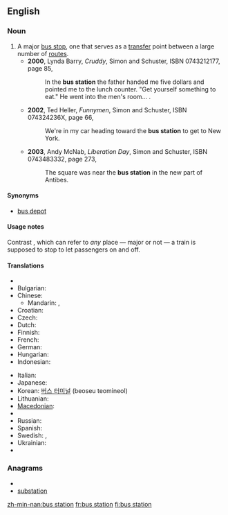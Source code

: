 ==English==
{{wikipedia}}

===Noun===
{{en-noun}}

# A major [[bus stop]], one that serves as a [[transfer]] point between a large number of [[route]]s.
#* '''2000''', Lynda Barry, ''Cruddy'', Simon and Schuster, ISBN 0743212177, page 85,
#*: In the '''bus station''' the father handed me five dollars and pointed me to the lunch counter. "Get yourself something to eat." He went into the men's room...&nbsp;.
#* '''2002''', Ted Heller, ''Funnymen'', Simon and Schuster, ISBN 074324236X, page 66,
#*: We're in my car heading toward the '''bus station''' to get to New York.
#* '''2003''', Andy McNab, ''Liberation Day'', Simon and Schuster, ISBN 0743483332, page 273,
#*: The square was near the '''bus station''' in the new part of Antibes.

====Synonyms====
* [[bus depot]]

====Usage notes====
Contrast {{term|train station}}, which can refer to ''any'' place — major or not — a train is supposed to stop to let passengers on and off.

====Translations====
{{trans-top|major bus stop, one that serves as a transfer point between a large number of routes}}
* {{trreq|Arabic}}
* Bulgarian: {{t-|bg|автогара|f|tr=ávtogára}}
* Chinese:
** Mandarin: {{t-|cmn|公共汽車總站|sc=Hani}}, {{t-|cmn|公共汽车总站|tr=gōnggòngqìchē zhǒngzhàn|sc=Hani}}
* Croatian: {{t|hr|autobusni kolodvor|m}}
* Czech: {{t|cs|autobusové nádraží}}
* Dutch: {{t|nl|busstation}}
* Finnish: {{t-|fi|linja-autoasema}}
* French: {{t|fr|gare routière|f}}
* German: {{t-|de|Busbahnhof|m}}
* Hungarian: {{t-|hu|buszállomás}}
* Indonesian: {{t|id|terminal bus|xs=Indonesian}}
{{trans-mid}}
* Italian: {{t|it|stazione degli autobus}}
* Japanese: {{t|ja|バスステーション|tr=basu sutēshon}}
* Korean: [[버스 터미널]] (beoseu teomineol)
* Lithuanian: {{t|lt|autobusų stotis|xs=Lithuanian}}
* [[Macedonian]]: {{t|mk|автобуска станица|f|tr=avtóbuska stánica}}
* {{trreq|Portuguese}}
* Russian: {{t+|ru|автовокзал|m|tr=avtovokzál}}
* Spanish: {{t|es|estación de autobús|f}}
* Swedish: {{t|sv|busstation|c}}, {{t|sv|bussterminal|c}}
* Ukrainian: {{t-|uk|автовокзал|m|xs=Ukrainian}}
* {{trreq|Vietnamese}}
{{trans-bottom}}

===Anagrams===
* {{alphagram|abinossttu}}
* [[substation#English|substation]]

[[zh-min-nan:bus station]]
[[fr:bus station]]
[[fi:bus station]]